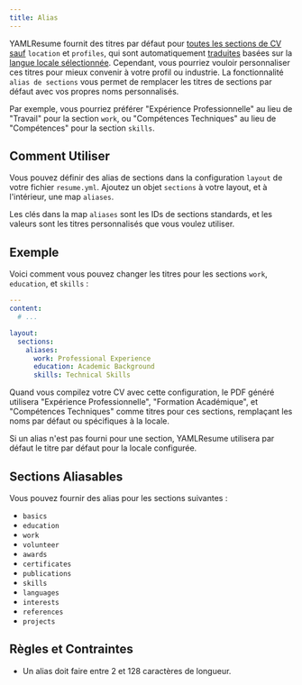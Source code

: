 ```yaml
---
title: Alias
---
```


YAMLResume fournit des titres par défaut pour [toutes les sections de CV
sauf](#sections-aliasables) `location` et `profiles`, qui sont automatiquement
[traduites](docs/content/multi-languages) basées sur la [langue locale
sélectionnée](/docs/layout#locale). Cependant, vous pourriez vouloir personnaliser ces titres
pour mieux convenir à votre profil ou industrie. La fonctionnalité `alias de sections` vous permet
de remplacer les titres de sections par défaut avec vos propres noms personnalisés.

Par exemple, vous pourriez préférer "Expérience Professionnelle" au lieu de "Travail" pour
la section `work`, ou "Compétences Techniques" au lieu de "Compétences" pour la section `skills`.

## Comment Utiliser

Vous pouvez définir des alias de sections dans la configuration `layout` de votre
fichier `resume.yml`. Ajoutez un objet `sections` à votre layout, et à l'intérieur, une
map `aliases`.

Les clés dans la map `aliases` sont les IDs de sections standards, et les valeurs sont
les titres personnalisés que vous voulez utiliser.

## Exemple

Voici comment vous pouvez changer les titres pour les sections `work`, `education`, et `skills` :

```yml lineNumbers title="resume.yml"
---
content:
  # ...

layout:
  sections:
    aliases:
      work: Professional Experience
      education: Academic Background
      skills: Technical Skills
```

Quand vous compilez votre CV avec cette configuration, le PDF généré utilisera
"Expérience Professionnelle", "Formation Académique", et "Compétences Techniques" comme
titres pour ces sections, remplaçant les noms par défaut ou spécifiques à la locale.

Si un alias n'est pas fourni pour une section, YAMLResume utilisera par défaut le
titre par défaut pour la locale configurée.

## Sections Aliasables

Vous pouvez fournir des alias pour les sections suivantes :

- `basics`
- `education`
- `work`
- `volunteer`
- `awards`
- `certificates`
- `publications`
- `skills`
- `languages`
- `interests`
- `references`
- `projects`

## Règles et Contraintes

- Un alias doit faire entre 2 et 128 caractères de longueur.

